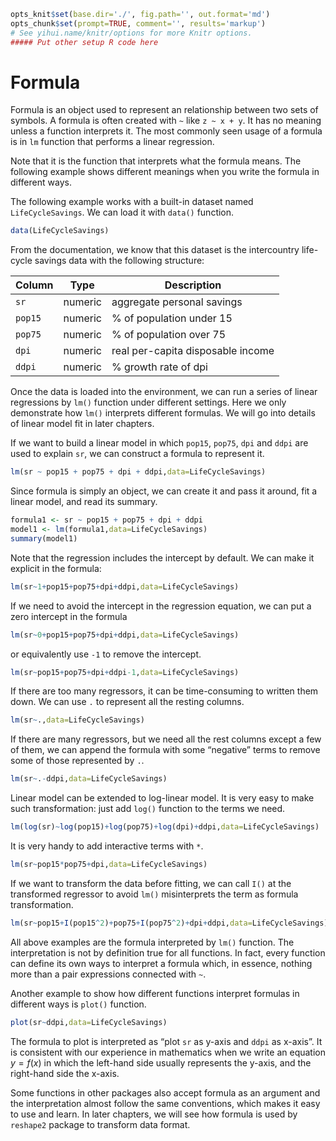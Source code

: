 ```r
opts_knit$set(base.dir='./', fig.path='', out.format='md')
opts_chunk$set(prompt=TRUE, comment='', results='markup')
# See yihui.name/knitr/options for more Knitr options.
##### Put other setup R code here

```

# Formula

Formula is an object used to represent an relationship between two sets of symbols. A formula is often created with `~` like `z ~ x + y`. It has no meaning unless a function interprets it. The most commonly seen usage of a formula is in `lm` function that performs a linear regression.

Note that it is the function that interprets what the formula means. The following example shows different meanings when you write the formula in different ways.

The following example works with a built-in dataset named `LifeCycleSavings`. We can load it with `data()` function.

```r
data(LifeCycleSavings)
```

From the documentation, we know that this dataset is the intercountry life-cycle savings data with the following structure:

| Column | Type    | Description                       |
|--------|---------|-----------------------------------|
| `sr`   | numeric | aggregate personal savings        |
| `pop15`| numeric | % of population under 15          |
| `pop75`| numeric | % of population over 75           |
| `dpi`  | numeric | real per-capita disposable income |
| `ddpi` | numeric | % growth rate of dpi              |

Once the data is loaded into the environment, we can run a series of linear regressions by `lm()` function under different settings. Here we only demonstrate how `lm()` interprets different formulas. We will go into details of linear model fit in later chapters.

If we want to build a linear model in which `pop15`, `pop75`, `dpi` and `ddpi` are used to explain `sr`, we can construct a formula to represent it.

```r
lm(sr ~ pop15 + pop75 + dpi + ddpi,data=LifeCycleSavings)
```

Since formula is simply an object, we can create it and pass it around, fit a linear model, and read its summary.

```r
formula1 <- sr ~ pop15 + pop75 + dpi + ddpi
model1 <- lm(formula1,data=LifeCycleSavings)
summary(model1)
```

Note that the regression includes the intercept by default. We can make it explicit in the formula:

```r
lm(sr~1+pop15+pop75+dpi+ddpi,data=LifeCycleSavings)
```

If we need to avoid the intercept in the regression equation, we can put a zero intercept in the formula

```r
lm(sr~0+pop15+pop75+dpi+ddpi,data=LifeCycleSavings)
```

or equivalently use `-1` to remove the intercept.

```r
lm(sr~pop15+pop75+dpi+ddpi-1,data=LifeCycleSavings)
```

If there are too many regressors, it can be time-consuming to written them down. We can use `.` to represent all the resting columns.

```r
lm(sr~.,data=LifeCycleSavings)
```

If there are many regressors, but we need all the rest columns except a few of them, we can append the formula with some "negative" terms to remove some of those represented by `.`.

```r
lm(sr~.-ddpi,data=LifeCycleSavings)
```

Linear model can be extended to log-linear model. It is very easy to make such transformation: just add `log()` function to the terms we need.

```r
lm(log(sr)~log(pop15)+log(pop75)+log(dpi)+ddpi,data=LifeCycleSavings)
```

It is very handy to add interactive terms with `*`.

```r
lm(sr~pop15*pop75+dpi,data=LifeCycleSavings)
```

If we want to transform the data before fitting, we can call `I()` at the transformed regressor to avoid `lm()` misinterprets the term as  formula transformation.

```r
lm(sr~pop15+I(pop15^2)+pop75+I(pop75^2)+dpi+ddpi,data=LifeCycleSavings)
```

All above examples are the formula interpreted by `lm()` function. The interpretation is not by definition true for all functions. In fact, every function can define its own ways to interpret a formula which, in essence, nothing more than a pair expressions connected with `~`.

Another example to show how different functions interpret formulas in different ways is `plot()` function.

```r
plot(sr~ddpi,data=LifeCycleSavings)
```

The formula to plot is interpreted as "plot `sr` as y-axis and `ddpi` as x-axis". It is consistent with our experience in mathematics when we write an equation $y = f(x)$ in which the left-hand side usually represents the y-axis, and the right-hand side the x-axis.

Some functions in other packages also accept formula as an argument and the interpretation almost follow the same conventions, which makes it easy to use and learn. In later chapters, we will see how formula is used by `reshape2` package to transform data format.
